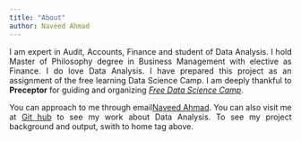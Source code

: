 ```yaml
---
title: "About"
author: Naveed Ahmad
---
```


<div style="text-align: justify;">I am expert in Audit, Accounts, Finance and student of Data Analysis. I hold Master of Philosophy degree in Business Management with elective as Finance. I do love Data Analysis. I have prepared this project as an assignment of the free learning Data Science Camp. I am deeply thankful to **Preceptor** for guiding and organizing [*Free Data Science Camp*](https://www.free-datacamp.org/). 

You can approach to me through email[Naveed Ahmad](naveedgill4u@yahoo.com). You can also visit me at [Git hub](https://github.com/naveedgill4u) to see my work about Data Analysis.
To see my project background and output, swith to home tag above.
</div> 

